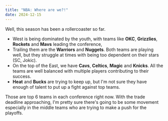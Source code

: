 ```yaml
---
title: "NBA: Where are we?!"
date: 2024-12-15
---
```


Well, this season has been a rollercoaster so far.

- West is being dominated by the youth, with teams like **OKC**, **Grizzlies**, **Rockets** and **Mavs** leading the conference,
- Trailing them are the **Warriors** and **Nuggets**. Both teams are playing well, but they struggle at times with being too dependent on their stars (SC, Jokic).
- On the top of the East, we have **Cavs**, **Celtics**, **Magic** and **Knicks**. All the teams are well balanced with multiple players contributing to their success.
- **Heat** and **Bucks** are trying to keep up, but I'm not sure they have enough of talent to put up a fight against top teams.

Those are top 6 teams in each conference right now. With the trade deadline approaching, I'm pretty sure there's going to be some movement especially in the middle teams who are trying to make a push for the playoffs.
